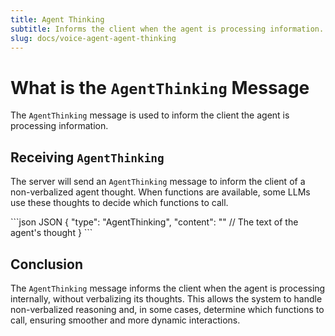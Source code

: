 ```yaml
---
title: Agent Thinking
subtitle: Informs the client when the agent is processing information.
slug: docs/voice-agent-agent-thinking
---
```



<Markdown src="../snippets/voice-agent.mdx" />

# What is the `AgentThinking` Message

The `AgentThinking` message is used to inform the client the agent is processing information.

## Receiving `AgentThinking`

The server will send an `AgentThinking` message to inform the client of a non-verbalized agent thought. When functions are available, some LLMs use these thoughts to decide which functions to call.

<CodeGroup>
  ```json JSON
  {
    "type": "AgentThinking",
    "content": "" // The text of the agent's thought
  }
  ```
</CodeGroup>

## Conclusion

The `AgentThinking` message informs the client when the agent is processing internally, without verbalizing its thoughts. This allows the system to handle non-verbalized reasoning and, in some cases, determine which functions to call, ensuring smoother and more dynamic interactions.
